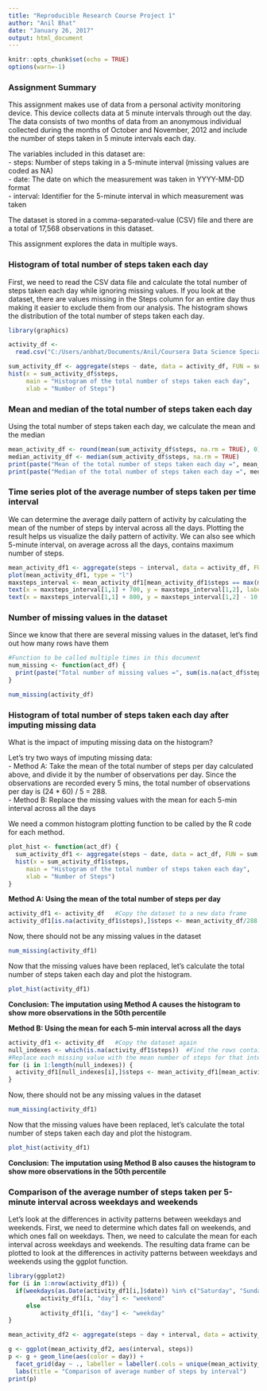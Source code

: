 ---
title: "Reproducible Research Course Project 1"
author: "Anil Bhat"
date: "January 26, 2017"
output: html_document
---

```{r setup, include=FALSE}
knitr::opts_chunk$set(echo = TRUE)
options(warn=-1)
```
### Assignment Summary
This assignment makes use of data from a personal activity monitoring device. This device collects data at 5 minute intervals through out the day. The data consists of two months of data from an anonymous individual collected during the months of October and November, 2012 and include the number of steps taken in 5 minute intervals each day.

The variables included in this dataset are:  
- steps: Number of steps taking in a 5-minute interval (missing values are coded as NA)  
- date: The date on which the measurement was taken in YYYY-MM-DD format  
- interval: Identifier for the 5-minute interval in which measurement was taken  

The dataset is stored in a comma-separated-value (CSV) file and there are a total of 17,568 observations in this dataset.

This assignment explores the data in multiple ways. 

### Histogram of total number of steps taken each day
First, we need to read the CSV data file and calculate the total number of steps taken each day while ignoring missing values. If you look at the dataset, there are values missing in the Steps column for an entire day thus making it easier to exclude them from our analysis. The histogram shows the distribution of the total number of steps taken each day.    
```{r hist1}
library(graphics)

activity_df <- 
  read.csv("C:/Users/anbhat/Documents/Anil/Coursera Data Science Specialization/Reproducible Research/activity.csv")

sum_activity_df <- aggregate(steps ~ date, data = activity_df, FUN = sum, na.rm = TRUE)
hist(x = sum_activity_df$steps, 
     main = "Histogram of the total number of steps taken each day", 
     xlab = "Number of Steps")
```

### Mean and median of the total number of steps taken each day
Using the total number of steps taken each day, we calculate the mean and the median
```{r agg1}
mean_activity_df <- round(mean(sum_activity_df$steps, na.rm = TRUE), 0)
median_activity_df <- median(sum_activity_df$steps, na.rm = TRUE)
print(paste("Mean of the total number of steps taken each day =", mean_activity_df))
print(paste("Median of the total number of steps taken each day =", median_activity_df))
```

### Time series plot of the average number of steps taken per time interval
We can determine the average daily pattern of activity by calculating the mean of the number of steps by interval across all the days. Plotting the result helps us visualize the daily pattern of activity. We can also see which 5-minute interval, on average across all the days, contains maximum number of steps.
```{r time_series}
mean_activity_df1 <- aggregate(steps ~ interval, data = activity_df, FUN = mean, na.rm = TRUE)
plot(mean_activity_df1, type = "l")
maxsteps_interval <- mean_activity_df1[mean_activity_df1$steps == max(mean_activity_df1$steps),]
text(x = maxsteps_interval[1,1] + 700, y = maxsteps_interval[1,2], labels = paste("Max average steps in a day =", round(maxsteps_interval[1, 2])))
text(x = maxsteps_interval[1,1] + 800, y = maxsteps_interval[1,2] - 10, labels = paste("at interval", maxsteps_interval[1,1]))
```

### Number of missing values in the dataset
Since we know that there are several missing values in the dataset, let's find out how many rows have them
```{r missing}
#Function to be called multiple times in this document
num_missing <- function(act_df) {
  print(paste("Total number of missing values =", sum(is.na(act_df$steps))))
}

num_missing(activity_df)
```

### Histogram of total number of steps taken each day after imputing missing data
What is the impact of imputing missing data on the histogram? 

Let's try two ways of imputing missing data:  
- Method A: Take the mean of the total number of steps per day calculated above, and divide it by the number of observations per day. Since the observations are recorded every 5 mins, the total number of observations per day is (24 * 60) / 5 = 288.  
- Method B: Replace the missing values with the mean for each 5-min interval across all the days 

We need a common histogram plotting function to be called by the R code for each method.
```{r hist_function}
plot_hist <- function(act_df) {
  sum_activity_df1 <- aggregate(steps ~ date, data = act_df, FUN = sum, na.rm = TRUE)
  hist(x = sum_activity_df1$steps, 
     main = "Histogram of the total number of steps taken each day", 
     xlab = "Number of Steps")
}
```

**Method A: Using the mean of the total number of steps per day **
```{r impute_method_A}
activity_df1 <- activity_df   #Copy the dataset to a new data frame 
activity_df1[is.na(activity_df1$steps),]$steps <- mean_activity_df/288  #Replace missing values
```

Now, there should not be any missing values in the dataset
```{r not_missing1}
num_missing(activity_df1)
```

Now that the missing values have been replaced, let's calculate the total number of steps taken each day and plot the histogram.
```{r hist_method_A}
plot_hist(activity_df1)
```

**Conclusion: The imputation using Method A causes the histogram to show more observations in the 50th percentile**

**Method B: Using the mean for each 5-min interval across all the days**
```{r impute_method_B}
activity_df1 <- activity_df   #Copy the dataset again
null_indexes <- which(is.na(activity_df1$steps))  #Find the rows containing missing values
#Replace each missing value with the mean number of steps for that interval
for (i in 1:length(null_indexes)) { 
  activity_df1[null_indexes[i],]$steps <- mean_activity_df1[mean_activity_df1$interval == activity_df1[null_indexes[i],]$interval, ]$steps
}
```

Now, there should not be any missing values in the dataset
```{r not_missing2}
num_missing(activity_df1)
```

Now that the missing values have been replaced, let's calculate the total number of steps taken each day and plot the histogram.
```{r hist_method_B}
plot_hist(activity_df1)
```

**Conclusion: The imputation using Method B also causes the histogram to show more observations in the 50th percentile**

### Comparison of the average number of steps taken per 5-minute interval across weekdays and weekends
Let's look at the differences in activity patterns between weekdays and weekends. First, we need to determine which dates fall on weekends, and which ones fall on weekdays. Then, we need to calculate the mean for each interval across weekdays and weekends. The resulting data frame can be plotted to look at the differences in activity patterns between weekdays and weekends using the ggplot function.
```{r compare}
library(ggplot2)
for (i in 1:nrow(activity_df1)) {
  if(weekdays(as.Date(activity_df1[i,]$date)) %in% c("Saturday", "Sunday")) 
         activity_df1[i, "day"] <- "weekend"
     else 
         activity_df1[i, "day"] <- "weekday"
}

mean_activity_df2 <- aggregate(steps ~ day + interval, data = activity_df1, FUN = mean, na.rm = TRUE)

g <- ggplot(mean_activity_df2, aes(interval, steps))
p <- g + geom_line(aes(color = day)) +
  facet_grid(day ~ ., labeller = labeller(.cols = unique(mean_activity_df2$day))) + 
  labs(title = "Comparison of average number of steps by interval")
print(p)
```